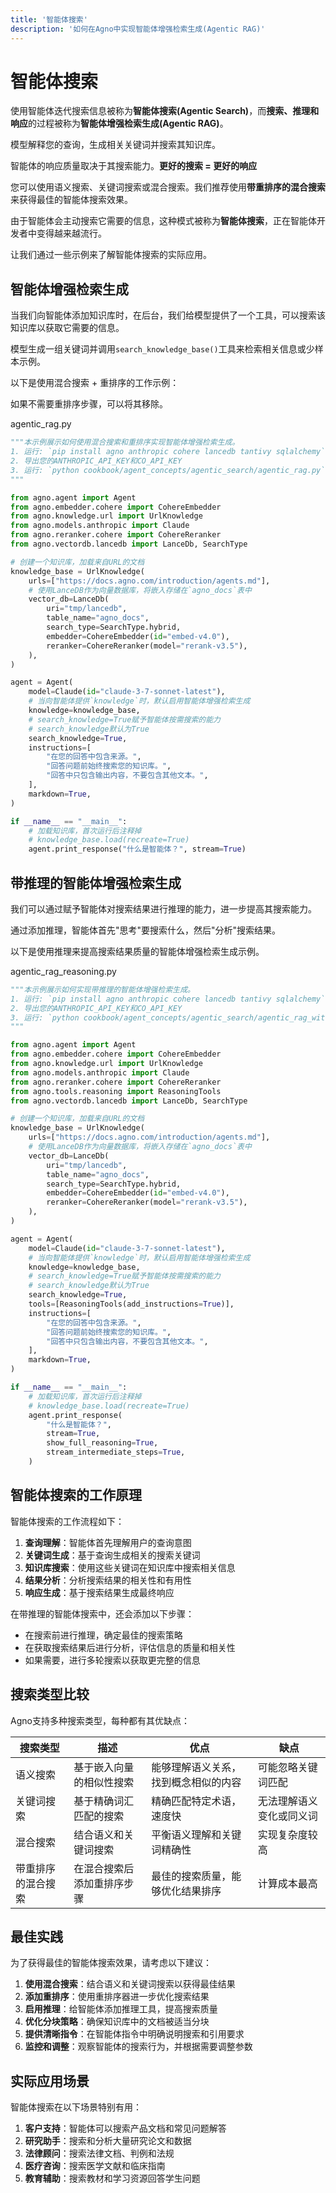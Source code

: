 ```yaml
---
title: '智能体搜索'
description: '如何在Agno中实现智能体增强检索生成(Agentic RAG)'
---
```


# 智能体搜索

使用智能体迭代搜索信息被称为**智能体搜索(Agentic Search)**，而**搜索、推理和响应**的过程被称为**智能体增强检索生成(Agentic RAG)**。

模型解释您的查询，生成相关关键词并搜索其知识库。

智能体的响应质量取决于其搜索能力。**更好的搜索 = 更好的响应**

您可以使用语义搜索、关键词搜索或混合搜索。我们推荐使用**带重排序的混合搜索**来获得最佳的智能体搜索效果。

由于智能体会主动搜索它需要的信息，这种模式被称为**智能体搜索**，正在智能体开发者中变得越来越流行。

让我们通过一些示例来了解智能体搜索的实际应用。

## 智能体增强检索生成

当我们向智能体添加知识库时，在后台，我们给模型提供了一个工具，可以搜索该知识库以获取它需要的信息。

模型生成一组关键词并调用`search_knowledge_base()`工具来检索相关信息或少样本示例。

以下是使用混合搜索 + 重排序的工作示例：

如果不需要重排序步骤，可以将其移除。

agentic_rag.py
```python
"""本示例展示如何使用混合搜索和重排序实现智能体增强检索生成。
1. 运行: `pip install agno anthropic cohere lancedb tantivy sqlalchemy` 安装依赖
2. 导出您的ANTHROPIC_API_KEY和CO_API_KEY
3. 运行: `python cookbook/agent_concepts/agentic_search/agentic_rag.py` 启动智能体
"""

from agno.agent import Agent
from agno.embedder.cohere import CohereEmbedder
from agno.knowledge.url import UrlKnowledge
from agno.models.anthropic import Claude
from agno.reranker.cohere import CohereReranker
from agno.vectordb.lancedb import LanceDb, SearchType

# 创建一个知识库，加载来自URL的文档
knowledge_base = UrlKnowledge(
    urls=["https://docs.agno.com/introduction/agents.md"],
    # 使用LanceDB作为向量数据库，将嵌入存储在`agno_docs`表中
    vector_db=LanceDb(
        uri="tmp/lancedb",
        table_name="agno_docs",
        search_type=SearchType.hybrid,
        embedder=CohereEmbedder(id="embed-v4.0"),
        reranker=CohereReranker(model="rerank-v3.5"),
    ),
)

agent = Agent(
    model=Claude(id="claude-3-7-sonnet-latest"),
    # 当向智能体提供`knowledge`时，默认启用智能体增强检索生成
    knowledge=knowledge_base,
    # search_knowledge=True赋予智能体按需搜索的能力
    # search_knowledge默认为True
    search_knowledge=True,
    instructions=[
        "在您的回答中包含来源。",
        "回答问题前始终搜索您的知识库。",
        "回答中只包含输出内容，不要包含其他文本。",
    ],
    markdown=True,
)

if __name__ == "__main__":
    # 加载知识库，首次运行后注释掉
    # knowledge_base.load(recreate=True)
    agent.print_response("什么是智能体？", stream=True)
```

## 带推理的智能体增强检索生成

我们可以通过赋予智能体对搜索结果进行推理的能力，进一步提高其搜索能力。

通过添加推理，智能体首先"思考"要搜索什么，然后"分析"搜索结果。

以下是使用推理来提高搜索结果质量的智能体增强检索生成示例。

agentic_rag_reasoning.py
```python
"""本示例展示如何实现带推理的智能体增强检索生成。
1. 运行: `pip install agno anthropic cohere lancedb tantivy sqlalchemy` 安装依赖
2. 导出您的ANTHROPIC_API_KEY和CO_API_KEY
3. 运行: `python cookbook/agent_concepts/agentic_search/agentic_rag_with_reasoning.py` 启动智能体
"""

from agno.agent import Agent
from agno.embedder.cohere import CohereEmbedder
from agno.knowledge.url import UrlKnowledge
from agno.models.anthropic import Claude
from agno.reranker.cohere import CohereReranker
from agno.tools.reasoning import ReasoningTools
from agno.vectordb.lancedb import LanceDb, SearchType

# 创建一个知识库，加载来自URL的文档
knowledge_base = UrlKnowledge(
    urls=["https://docs.agno.com/introduction/agents.md"],
    # 使用LanceDB作为向量数据库，将嵌入存储在`agno_docs`表中
    vector_db=LanceDb(
        uri="tmp/lancedb",
        table_name="agno_docs",
        search_type=SearchType.hybrid,
        embedder=CohereEmbedder(id="embed-v4.0"),
        reranker=CohereReranker(model="rerank-v3.5"),
    ),
)

agent = Agent(
    model=Claude(id="claude-3-7-sonnet-latest"),
    # 当向智能体提供`knowledge`时，默认启用智能体增强检索生成
    knowledge=knowledge_base,
    # search_knowledge=True赋予智能体按需搜索的能力
    # search_knowledge默认为True
    search_knowledge=True,
    tools=[ReasoningTools(add_instructions=True)],
    instructions=[
        "在您的回答中包含来源。",
        "回答问题前始终搜索您的知识库。",
        "回答中只包含输出内容，不要包含其他文本。",
    ],
    markdown=True,
)

if __name__ == "__main__":
    # 加载知识库，首次运行后注释掉
    # knowledge_base.load(recreate=True)
    agent.print_response(
        "什么是智能体？",
        stream=True,
        show_full_reasoning=True,
        stream_intermediate_steps=True,
    )
```

## 智能体搜索的工作原理

智能体搜索的工作流程如下：

1. **查询理解**：智能体首先理解用户的查询意图
2. **关键词生成**：基于查询生成相关的搜索关键词
3. **知识库搜索**：使用这些关键词在知识库中搜索相关信息
4. **结果分析**：分析搜索结果的相关性和有用性
5. **响应生成**：基于搜索结果生成最终响应

在带推理的智能体搜索中，还会添加以下步骤：

- 在搜索前进行推理，确定最佳的搜索策略
- 在获取搜索结果后进行分析，评估信息的质量和相关性
- 如果需要，进行多轮搜索以获取更完整的信息

## 搜索类型比较

Agno支持多种搜索类型，每种都有其优缺点：

| 搜索类型 | 描述 | 优点 | 缺点 |
|---------|------|------|------|
| 语义搜索 | 基于嵌入向量的相似性搜索 | 能够理解语义关系，找到概念相似的内容 | 可能忽略关键词匹配 |
| 关键词搜索 | 基于精确词汇匹配的搜索 | 精确匹配特定术语，速度快 | 无法理解语义变化或同义词 |
| 混合搜索 | 结合语义和关键词搜索 | 平衡语义理解和关键词精确性 | 实现复杂度较高 |
| 带重排序的混合搜索 | 在混合搜索后添加重排序步骤 | 最佳的搜索质量，能够优化结果排序 | 计算成本最高 |

## 最佳实践

为了获得最佳的智能体搜索效果，请考虑以下建议：

1. **使用混合搜索**：结合语义和关键词搜索以获得最佳结果
2. **添加重排序**：使用重排序器进一步优化搜索结果
3. **启用推理**：给智能体添加推理工具，提高搜索质量
4. **优化分块策略**：确保知识库中的文档被适当分块
5. **提供清晰指令**：在智能体指令中明确说明搜索和引用要求
6. **监控和调整**：观察智能体的搜索行为，并根据需要调整参数

## 实际应用场景

智能体搜索在以下场景特别有用：

1. **客户支持**：智能体可以搜索产品文档和常见问题解答
2. **研究助手**：搜索和分析大量研究论文和数据
3. **法律顾问**：搜索法律文档、判例和法规
4. **医疗咨询**：搜索医学文献和临床指南
5. **教育辅助**：搜索教材和学习资源回答学生问题
